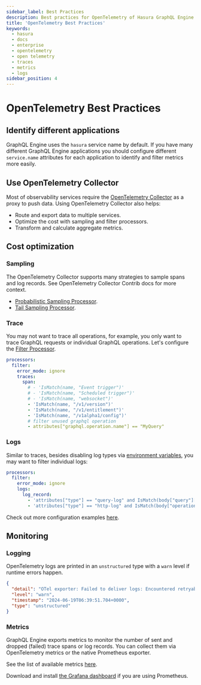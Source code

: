 ```yaml
---
sidebar_label: Best Practices
description: Best practices for OpenTelemetry of Hasura GraphQL Engine
title: 'OpenTelemetry Best Practices'
keywords:
  - hasura
  - docs
  - enterprise
  - opentelemetry
  - open telemetry
  - traces
  - metrics
  - logs
sidebar_position: 4
---
```



# OpenTelemetry Best Practices

<div className="badge-container">
  <ProductBadge free pro ee self />
</div>

## Identify different applications

GraphQL Engine uses the `hasura` service name by default. If you have many different GraphQL Engine applications you
should configure different `service.name` attributes for each application to identify and filter metrics more easily.

## Use OpenTelemetry Collector

Most of observability services require the
[OpenTelemetry Collector](https://github.com/open-telemetry/opentelemetry-collector) as a proxy to push data. Using
OpenTelemetry Collector also helps:

- Route and export data to multiple services.
- Optimize the cost with sampling and filter processors.
- Transform and calculate aggregate metrics.

## Cost optimization

### Sampling

The OpenTelemetry Collector supports many strategies to sample spans and log records. See OpenTelemetry Collector Contrib
docs for more context.

- [Probabilistic Sampling Processor](https://github.com/open-telemetry/opentelemetry-collector-contrib/tree/main/processor/probabilisticsamplerprocessor).
- [Tail Sampling Processor](https://github.com/open-telemetry/opentelemetry-collector-contrib/tree/main/processor/tailsamplingprocessor).

### Trace

You may not want to trace all operations, for example, you only want to trace GraphQL requests or individual GraphQL
operations. Let's configure the
[Filter Processor](https://github.com/open-telemetry/opentelemetry-collector-contrib/tree/main/processor/filterprocessor).

```yaml
processors:
  filter:
    error_mode: ignore
    traces:
      span:
        # - 'IsMatch(name, "Event trigger")'
        # - 'IsMatch(name, "Scheduled trigger")'
        # - 'IsMatch(name, "websocket")'
        - 'IsMatch(name, "/v1/version")'
        - 'IsMatch(name, "/v1/entitlement")'
        - 'IsMatch(name, "/v1alpha1/config")'
        # filter unused graphql operation
        - attributes["graphql.operation.name"] == "MyQuery"
```

### Logs

Similar to traces, besides disabling log types via
[environment variables](/observability/opentelemetry/graphql-engine.mdx#configurations), you may want to filter
individual logs:

```yaml
processors:
  filter:
    error_mode: ignore
    logs:
      log_record:
        - 'attributes["type"] == "query-log" and IsMatch(body["query"]["operationName"], "UnknownQuery")'
        - 'attributes["type"] == "http-log" and IsMatch(body["operation"]["query"]["operationName"], "UnknownQuery")'
```

Check out more configuration examples [here](https://github.com/hasura/graphql-engine/blob/master/community/boilerplates/observability/enterprise/otel-collector/otel-collector-config.yaml).

## Monitoring

### Logging

OpenTelemetry logs are printed in an `unstructured` type with a `warn` level if runtime errors happen.

```json
{
  "detail": "OTel exporter: Failed to deliver logs: Encountered retryable HTTP exception: ConnectionFailure ...",
  "level": "warn",
  "timestamp": "2024-06-19T06:39:51.704+0000",
  "type": "unstructured"
}
```

### Metrics

GraphQL Engine exports metrics to monitor the number of sent and dropped (failed) trace spans or log records. You can
collect them via OpenTelemetry metrics or the native Prometheus exporter.

See the list of available metrics
[here](/observability/enterprise-edition/prometheus/metrics.mdx#opentelemetry-otlp-export-metrics).

Download and install [the Grafana dashboard](https://grafana.com/grafana/dashboards/21363) if you are using Prometheus.
